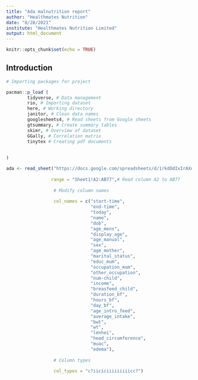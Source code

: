 ```yaml
---
title: "Ada malnutrition report"
author: "Healthmates Nutrition"
date: "8/28/2021"
institute: "Healthmates Nutrition Limited"
output: html_document
---
```


```r
knitr::opts_chunk$set(echo = TRUE)
```

## Introduction

```r
# Importing packages for project

pacman::p_load (
        tidyverse, # Data management
        rio, # Importing dataset
        here, # Working directory
        janitor, # Clean data names
        googlesheets4, # Read sheets from Google sheets
        gtsummary, # Create summary tables
        skimr, # Overview of dataset
        GGally, # Correlation matrix
        tinytex # Creating pdf documents
        
        
)
```


```r
ada <- read_sheet("https://docs.google.com/spreadsheets/d/1rkdOdIxIrAXuedT_4bbHxyxWgoa6l4yUxbBuwX6FxNE/edit?usp=sharing",
                 
                 range = "Sheet1!A2:AB77",# Read column A2 to AB77
                  
                  # Modify column names
                 
                  col_names = c("start-time",
                                "end-time",
                                "today",
                                "name",
                                "dob",
                                "age_mons",
                                "display_age",
                                "age_manual",
                                "sex",
                                "age_mother",
                                "marital_status",
                                "educ_mum",
                                "occupation_mum",
                                "other_occupation",
                                "num-child",
                                "income",
                                "breasfeed_child",
                                "duration_bf",
                                "hours_bf",
                                "day_bf",
                                "age_intro_feed",
                                "average_intake",
                                "bwt",
                                "wt",
                                "lenhei",
                                "head_circumference",
                                "muac",
                                "edema"),
                  
                  # Column types
                 
                  col_types = "c?iiciciiiiiiiiicc?") 
```


```r

```


